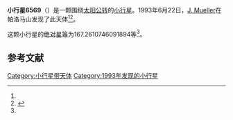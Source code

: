 {{Infobox planet
| bgcolour = #FFFFC0
| name = 6569 Ondaatje
| symbol = 
| image = 
| caption = 
| discovery = yes
| discovery_ref = 
| discoverer = [[J._Mueller|J. Mueller]]
| discovery_site = [[帕洛马山|帕洛马山]] 
| discovered = 1993年6月22日
| designations = yes
| mp_name = 
| named_after = 
| alt_names = 
| mp_category = [[阿莫尔型小行星|阿莫尔型小行星]]
| orbit_ref = <ref name="a">[http://ssd.jpl.nasa.gov/sbdb.cgi?sstr=6569 6569 Ondaatje] {{Wayback|url=http://ssd.jpl.nasa.gov/sbdb.cgi?sstr=6569 |date=20140831151221 }}，小行星數據庫瀏覽器（JPL Small-Body Database Browser）－[[美国国家航空航天局|美国国家航空航天局]]喷气推进实验室</ref>
| epoch = 2456400.5 (2013年4月18日更新)
| aphelion = {{convert|1.985472704167293|AU|km|3|abbr=on|lk=out}}
| perihelion = {{convert|1.267232634318922|AU|km|3|abbr=on}}
| semimajor = {{convert|1.626352669243108|AU|km|3|abbr=on}}
| eccentricity = 0.220813137
| period = 757.5660733 [[日|日]]<br />2.07[[儒略年|儒略年]]
| avg_speed = 
| inclination = 22.64120443701885
| asc_node = 111.5061461163637
| mean_anomaly = 
| arg_peri = 167.2610746091894
| satellites = 
| physical_characteristics = yes
| dimensions = 
| mass = 
| density = 
| surface_grav = 
| escape_velocity = 
| sidereal_day = 
| axial_tilt = 
| pole_ecliptic_lat = 
| pole_ecliptic_lon = 
| albedo = 
| temperatures= 
| temp_name1 = 
| mean_temp_1 = 
| max_temp_1 = 
| temp_name2 = 
| max_temp_2 = 
| spectral_type = 
| abs_magnitude = 167.2610746091894
}}

'''小行星6569'''（{{lang-en|6569 Ondaatje}}）是一颗围绕[[太阳|太阳]][[公转|公转]]的[[小行星|小行星]]。1993年6月22日，[[J._Mueller|J. Mueller]]在帕洛马山发现了此天体<ref name="a" /><ref>{{cite news|title=小行星列表|url=http://cfa-www.harvard.edu/iau/lists/NumberedMPs.txt|accessdate=2013-07-08|newspaper=哈佛大学|archive-date=2008-05-17|archive-url=https://web.archive.org/web/20080517010638/http://cfa-www.harvard.edu/iau/lists/NumberedMPs.txt|dead-url=no}}</ref>。

这颗小行星的[[绝对星等|绝对星等]]为167.2610746091894等<ref name="a" />。

==参考文献==
{{reflist}}
{{Minor Planet Number|[[小行星6568|小行星6568]]|[[小行星6570|小行星6570]]}}

{{小天体}}

[[Category:小行星带天体|Category:小行星带天体]]
[[Category:1993年发现的小行星|Category:1993年发现的小行星]]

{{asteroid-stub}}